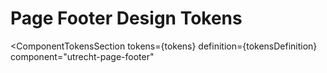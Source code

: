 <!-- @license CC0-1.0 -->


<Meta id="css-page-footer--design-tokens" title="CSS Component/Page Footer/Design Tokens" />

# Page Footer Design Tokens

<ComponentTokensSection
  tokens={tokens}
  definition={tokensDefinition}
  component="utrecht-page-footer"
></ComponentTokensSection>
